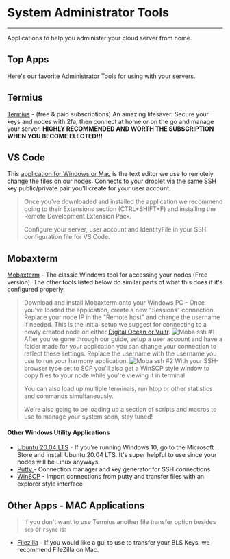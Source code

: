 # System Administrator Tools
---
Applications to help you administer your cloud server from home.
## Top Apps
Here's our favorite Administrator Tools for using with your servers.
## Termius
[Termius](https://termius.com/) - (free & paid subscriptions) An amazing lifesaver. Secure your keys and nodes with 2fa, then connect at home or on the go and manage your server. **HIGHLY RECOMMENDED AND WORTH THE SUBSCRIPTION WHEN YOU BECOME ELECTED!!!**
## VS Code
This [application for Windows or Mac](https://code.visualstudio.com/) is the text editor we use to remotely change the files on our nodes. Connects to your droplet via the same SSH key public/private pair you'll create for your user account.
> Once you've downloaded and installed the application we recommend going to their Extensions section \(CTRL+SHIFT+F\) and installing the Remote Development Extension Pack.
> 
> Configure your server, user account and IdentityFile in your SSH configuration file for VS Code.
## Mobaxterm
[Mobaxterm](https://mobaxterm.mobatek.net/download-home-edition.html) - The classic Windows tool for accessing your nodes (Free version). The other tools listed below do similar parts of what this does if it's configured properly.
> Download and install Mobaxterm onto your Windows PC - Once you've loaded the application, create a new "Sessions" connection. Replace your node IP in the "Remote host" and change the username if needed. This is the initial setup we suggest for connecting to a newly created node on either [Digital Ocean or Vultr](server-or-server-provider.md).
![Moba ssh #1](/image_10.png)
> After you've gone through our guide, setup a user account and have a folder made for your application you can change your connection to reflect these settings. Replace the username with the username you use to run your harmony application.
![Moba ssh #2](/image.png)
> With your SSH-browser type set to SCP you'll also get a WinSCP style window to copy files to your node while you're viewing it in terminal.
> 
> You can also load up multiple terminals, run htop or other statistics and commands simultaneously.
> 
> We're also going to be loading up a section of scripts and macros to use to manage your system soon, stay tuned!
#### Other Windows Utility Applications
- [Ubuntu 20.04 LTS](https://www.microsoft.com/en-us/p/ubuntu-2004-lts/9n6svws3rx71?activetab=pivot:overviewtab) - If you're running Windows 10, go to the Microsoft Store and install Ubuntu 20.04 LTS. It's super helpful to use since your nodes will be Linux anyways.  
- [Putty ](https://www.putty.org/)- Connection manager and key generator for SSH connections  
- [WinSCP](https://winscp.net/eng/index.php) - Import connections from putty and transfer files with an explorer style interface
## Other Apps - MAC Applications
> If you don't want to use Termius another file transfer option besides `scp` or `rsync` is:
- [Filezilla](https://filezilla-project.org/download.php?platform=osx) - If you would like a gui to use to transfer your BLS Keys, we recommend FileZilla on Mac.

